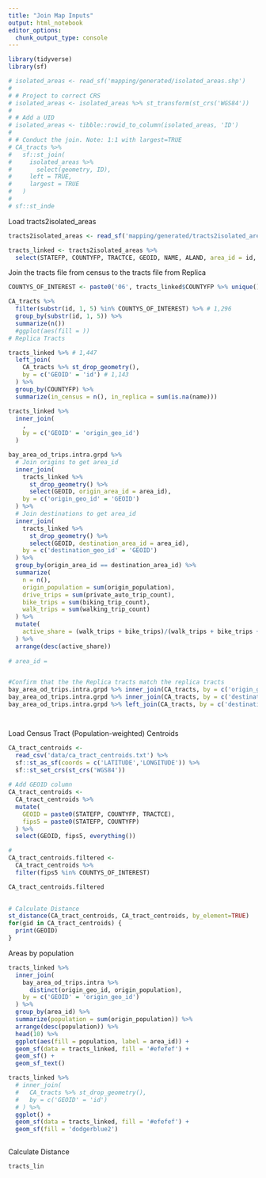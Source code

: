 ```yaml
---
title: "Join Map Inputs"
output: html_notebook
editor_options: 
  chunk_output_type: console
---
```



```r
library(tidyverse)
library(sf)
```


```r
# isolated_areas <- read_sf('mapping/generated/isolated_areas.shp')
# 
# # Project to correct CRS
# isolated_areas <- isolated_areas %>% st_transform(st_crs('WGS84'))
# 
# # Add a UID
# isolated_areas <- tibble::rowid_to_column(isolated_areas, 'ID')
# 
# # Conduct the join. Note: 1:1 with largest=TRUE
# CA_tracts %>%
#   sf::st_join(
#     isolated_areas %>% 
#       select(geometry, ID),
#     left = TRUE,
#     largest = TRUE
#   )
# 
# sf::st_inde

```

Load tracts2isolated_areas
```r
tracts2isolated_areas <- read_sf('mapping/generated/tracts2isolated_areas.shp')

tracts_linked <- tracts2isolated_areas %>%
  select(STATEFP, COUNTYFP, TRACTCE, GEOID, NAME, ALAND, area_id = id, geometry)
```

Join the tracts file from census to the tracts file from Replica

```r
COUNTYS_OF_INTEREST <- paste0('06', tracts_linked$COUNTYFP %>% unique() )

CA_tracts %>%
  filter(substr(id, 1, 5) %in% COUNTYS_OF_INTEREST) %>% # 1,296 
  group_by(substr(id, 1, 5)) %>%
  summarize(n())
  #ggplot(aes(fill = ))
# Replica Tracts

tracts_linked %>% # 1,447
  left_join(
    CA_tracts %>% st_drop_geometry(),
    by = c('GEOID' = 'id') # 1,143
  ) %>%
  group_by(COUNTYFP) %>%
  summarize(in_census = n(), in_replica = sum(is.na(name)))

tracts_linked %>%
  inner_join(
    ,
    by = c('GEOID' = 'origin_geo_id')
  )

bay_area_od_trips.intra.grpd %>%
  # Join origins to get area_id
  inner_join(
    tracts_linked %>%
      st_drop_geometry() %>%
      select(GEOID, origin_area_id = area_id),
    by = c('origin_geo_id' = 'GEOID')
  ) %>%
  # Join destinations to get area_id
  inner_join(
    tracts_linked %>%
      st_drop_geometry() %>%
      select(GEOID, destination_area_id = area_id),
    by = c('destination_geo_id' = 'GEOID')
  ) %>%
  group_by(origin_area_id == destination_area_id) %>%
  summarize(
    n = n(), 
    origin_population = sum(origin_population),
    drive_trips = sum(private_auto_trip_count), 
    bike_trips = sum(biking_trip_count),
    walk_trips = sum(walking_trip_count)
  ) %>% 
  mutate(
    active_share = (walk_trips + bike_trips)/(walk_trips + bike_trips + drive_trips)
  ) %>%
  arrange(desc(active_share))
  
# area_id =   


#Confirm that the the Replica tracts match the replica tracts
bay_area_od_trips.intra.grpd %>% inner_join(CA_tracts, by = c('origin_geo_id' = 'id')) %>% nrow() # 891,853
bay_area_od_trips.intra.grpd %>% inner_join(CA_tracts, by = c('destination_geo_id' = 'id')) %>% nrow() # 891,853
bay_area_od_trips.intra.grpd %>% left_join(CA_tracts, by = c('destination_geo_id' = 'id')) %>% nrow() # 891,853




```


Load Census Tract (Population-weighted) Centroids
```r

CA_tract_centroids <- 
  read_csv('data/ca_tract_centroids.txt') %>%
  sf::st_as_sf(coords = c('LATITUDE','LONGITUDE')) %>%
  sf::st_set_crs(st_crs('WGS84'))
  
# Add GEOID column
CA_tract_centroids <- 
  CA_tract_centroids %>%
  mutate(
    GEOID = paste0(STATEFP, COUNTYFP, TRACTCE),
    fips5 = paste0(STATEFP, COUNTYFP)
  ) %>%
  select(GEOID, fips5, everything())

# 
CA_tract_centroids.filtered <- 
  CA_tract_centroids %>%
  filter(fips5 %in% COUNTYS_OF_INTEREST)

CA_tract_centroids.filtered
  

# Calculate Distance
st_distance(CA_tract_centroids, CA_tract_centroids, by_element=TRUE)
for(gid in CA_tract_centroids) {
  print(GEOID)
}

```

Areas by population
```r
tracts_linked %>%
  inner_join(
    bay_area_od_trips.intra %>% 
      distinct(origin_geo_id, origin_population),
    by = c('GEOID' = 'origin_geo_id')
  ) %>%
  group_by(area_id) %>%
  summarize(population = sum(origin_population)) %>%
  arrange(desc(population)) %>%
  head(10) %>%
  ggplot(aes(fill = population, label = area_id)) + 
  geom_sf(data = tracts_linked, fill = '#efefef') + 
  geom_sf() + 
  geom_sf_text()

tracts_linked %>%
  # inner_join(
  #   CA_tracts %>% st_drop_geometry(),
  #   by = c('GEOID' = 'id')
  # ) %>%
  ggplot() + 
  geom_sf(data = tracts_linked, fill = '#efefef') + 
  geom_sf(fill = 'dodgerblue2')
    
```

Calculate Distance
```r
tracts_lin

```